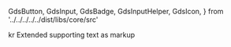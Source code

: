   GdsButton,
  GdsInput,
  GdsBadge,
  GdsInputHelper,
  GdsIcon,
} from '../../../../../dist/libs/core/src'

<Meta title="Components/Input/Text" />

<Canvas>
  <gds-input
    label="Label"
    clearable="false"
    value="some text"
    maxchars="140"
    supporting-text="Supporting text"
  >
    <gds-icon icon="mail" slot="icon"></gds-icon>
    <gds-badge slot="badge">kr</gds-badge>
    <gds-panel slot="extended-supporting-text">
      Extended supporting text as markup
    </gds-panel>
  </gds-input>
</Canvas>
